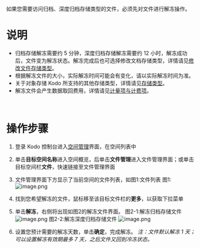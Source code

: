 如果您需要访问归档、深度归档存储类型的文件，必须先对文件进行解冻操作。
<br>


# **说明**
- 归档存储解冻需要约 5 分钟，深度归档存储解冻需要约 12 小时，解冻成功后，文件变为解冻状态。解冻完成后也可选择修改文档存储类型，详情请见[修改文件存储类型](/kodo/development_guidelines/8572/modify-the-file-storage-type)。
- 根据解冻文件的大小，实际解冻时间可能会有变化，请以实际解冻时间为准。
- 关于对象存储 Kodo 所支持的其他存储类型，详情请见[存储类型](/kodo/product_introduction/3956/kodo-category)。
- 解冻文件会产生数据取回费用，详情请见[计量项与计费项](/kodo/buying_guide/6379/metering-and-billing)。
<br>

# **操作步骤**
1. 登录 Kodo 控制台进入[空间管理](https://portal.qiniu.com/kodo/bucket)界面，在空间列表中
2. 单击**目标空间名称**进入空间概览，后单击**文件管理**进入文件管理界面；或单击目标空间栏**文件**，快速链接至文件管理界面
3. 文件管理界面下方显示了当前空间的文件列表，如图1:文件列表
图1:
![image.png](https://dn-odum9helk.qbox.me/FnJuWsXmupO7rwU0_HL023uaDHkl)
4. 找到您希望解冻的文件，鼠标移至该目标文件栏的**更多**，以获取下拉菜单
5. 单击**解冻**，右侧将出现如图2的解冻文件界面。
图2-1:解冻归档存储文件
![image.png](https://dn-odum9helk.qbox.me/FgREPf4kQx-solki_hNrpPN1ZtgF)
图2-2:解冻深度归档存储文件
![image.png](https://dn-odum9helk.qbox.me/FkaksZeba-e2CCQTRM9M0ESIUCj2)

6. 设置您预计需要的解冻天数，单击**确定**，完成解冻。
*注：文件默认解冻 1 天；可以设置解冻有效期最多 7 天，之后文件又回到冷冻状态。*